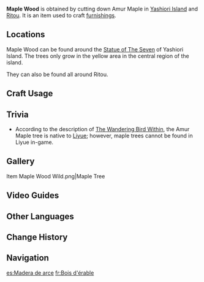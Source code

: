 {{Item Infobox
|id           = 101310
|image        = Item Maple Wood.png
|type         = Materials
|group        = Wood
|group2       = Furnishing Materials
|invCategory  = Materials
|rarity       = 1
|description  = Timber from the Amur Maple. Excellent quality wood with a fine color and texture.<br />Can be used to create furnishings.
|source1      = Cutting down Amur Maple in [[Yashiori Island]] and [[Ritou]].
}}
'''Maple Wood''' is obtained by cutting down Amur Maple in [[Yashiori Island]] and [[Ritou]]. It is an item used to craft [[furnishings]].

==Locations==
Maple Wood can be found around the [[Statue of The Seven]] of Yashiori Island. The trees only grow in the yellow area in the central region of the island.

They can also be found all around Ritou.

==Craft Usage==
{{Craft Usage}}

==Trivia==
* According to the description of [[The Wandering Bird Within]], the Amur Maple tree is native to [[Liyue]]; however, maple trees cannot be found in Liyue in-game.

==Gallery==
<gallery hideaddbutton="true" captionalign="center">
Item Maple Wood Wild.png|Maple Tree
</gallery>

==Video Guides==
{{EVT
|video1   = https://youtu.be/PwKbvTC8YKw
|caption1 = Farm Guide
}}

==Other Languages==
{{Other Languages
|default_hidden = 1
|en      = Maple Wood
|zhs     = 枫木
|zhs_rm  = Fēng Mù
|zht     = 楓木
|zht_rm  = Fēng Mù
|ja      = 楓材
|ja_rm   = Kaedezai
|ko      = 단풍나무
|ko_rm   = Danpung Namu
|es      = Madera de arce
|fr      = Bois d'érable
|ru      = Клён
|th      = ไม้ Maple
|th_rm   = Mai Maple
|vi      = Gỗ Phong
|de      = Ahornholz
|id      = Maple Wood
|pt      = Bordo
}}

==Change History==
{{Change History|2.0}}

==Navigation==
{{Material Navbox|Crafting Materials}}

[[es:Madera de arce]]
[[fr:Bois d'érable]]